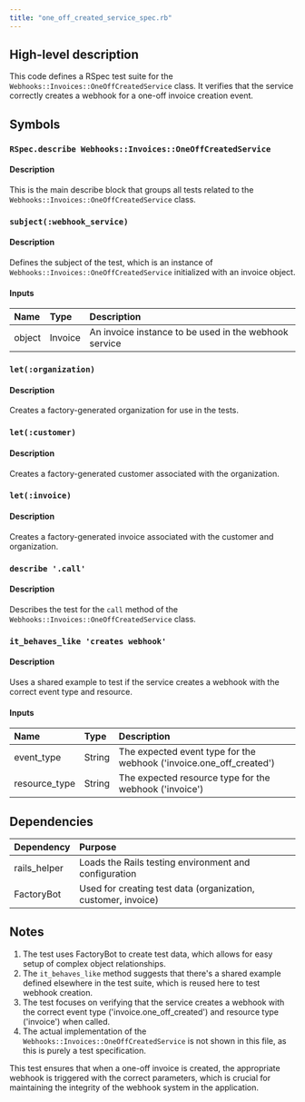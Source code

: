 ```yaml
---
title: "one_off_created_service_spec.rb"
---
```


## High-level description
This code defines a RSpec test suite for the `Webhooks::Invoices::OneOffCreatedService` class. It verifies that the service correctly creates a webhook for a one-off invoice creation event.

## Symbols

### `RSpec.describe Webhooks::Invoices::OneOffCreatedService`
#### Description
This is the main describe block that groups all tests related to the `Webhooks::Invoices::OneOffCreatedService` class.

### `subject(:webhook_service)`
#### Description
Defines the subject of the test, which is an instance of `Webhooks::Invoices::OneOffCreatedService` initialized with an invoice object.

#### Inputs
| Name | Type | Description |
|:-----|:-----|:------------|
| object | Invoice | An invoice instance to be used in the webhook service |

### `let(:organization)`
#### Description
Creates a factory-generated organization for use in the tests.

### `let(:customer)`
#### Description
Creates a factory-generated customer associated with the organization.

### `let(:invoice)`
#### Description
Creates a factory-generated invoice associated with the customer and organization.

### `describe '.call'`
#### Description
Describes the test for the `call` method of the `Webhooks::Invoices::OneOffCreatedService` class.

### `it_behaves_like 'creates webhook'`
#### Description
Uses a shared example to test if the service creates a webhook with the correct event type and resource.

#### Inputs
| Name | Type | Description |
|:-----|:-----|:------------|
| event_type | String | The expected event type for the webhook ('invoice.one_off_created') |
| resource_type | String | The expected resource type for the webhook ('invoice') |

## Dependencies
| Dependency | Purpose |
|:-----------|:--------|
| rails_helper | Loads the Rails testing environment and configuration |
| FactoryBot | Used for creating test data (organization, customer, invoice) |

## Notes
1. The test uses FactoryBot to create test data, which allows for easy setup of complex object relationships.
2. The `it_behaves_like` method suggests that there's a shared example defined elsewhere in the test suite, which is reused here to test webhook creation.
3. The test focuses on verifying that the service creates a webhook with the correct event type ('invoice.one_off_created') and resource type ('invoice') when called.
4. The actual implementation of the `Webhooks::Invoices::OneOffCreatedService` is not shown in this file, as this is purely a test specification.

This test ensures that when a one-off invoice is created, the appropriate webhook is triggered with the correct parameters, which is crucial for maintaining the integrity of the webhook system in the application.